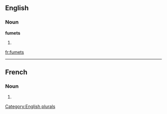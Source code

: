 ==English==

===Noun===
'''fumets'''

# {{plural of|[[fumet]]}}

[[Category:English plurals]]

[[fr:fumets]]

----
==French==

===Noun===
{{infl|fr|plural}} {{m|p}}

# {{plural of|fumet|lang=French}}


{{rfc-auto}}